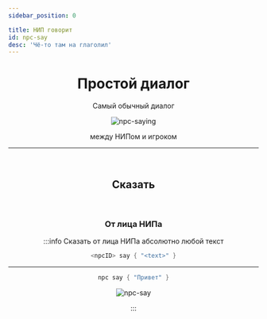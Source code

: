 ```yaml
---
sidebar_position: 0

title: НИП говорит
id: npc-say
desc: 'Чё-то там на глаголил'
---
```


<div align="center">

# Простой диалог

Самый обычный диалог

<link rel="preload" as="image" href="@site/static/img/doc/titles/NpcSay0.webp" />
<div className="show" id="mask">

![npc-saying](@site/static/img/doc/titles/NpcSay0.webp)

</div>

между НИПом и игроком

---

<br />

## Сказать

<br />

### От лица НИПа

:::info Сказать от лица НИПа абсолютно любой текст
```kts
<npcID> say { "<text>" }
```
---
```kts title="Пример"
npc say { "Привет" }
```

![npc-say](@site/static/img/doc/dialogue/npc_say.png)

:::

</div>